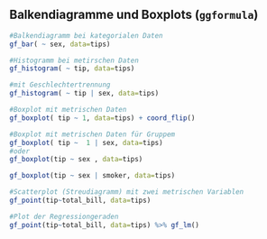 
## Balkendiagramme und Boxplots (`ggformula`)

```r
#Balkendiagramm bei kategorialen Daten
gf_bar( ~ sex, data=tips)

#Histogramm bei metirschen Daten
gf_histogram( ~ tip, data=tips)

#mit Geschlechtertrennung
gf_histogram( ~ tip | sex, data=tips)

#Boxplot mit metrischen Daten
gf_boxplot( tip ~ 1, data=tips) + coord_flip()

#Boxplot mit metrischen Daten für Gruppem
gf_boxplot( tip ~  1 | sex, data=tips)
#oder
gf_boxplot(tip ~ sex , data=tips)

gf_boxplot(tip ~ sex | smoker, data=tips)

#Scatterplot (Streudiagramm) mit zwei metrischen Variablen
gf_point(tip~total_bill, data=tips)

#Plot der Regressiongeraden
gf_point(tip~total_bill, data=tips) %>% gf_lm()

```